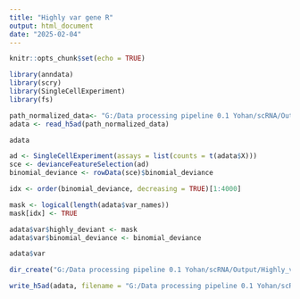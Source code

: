 ---
title: "Highly var gene R"
output: html_document
date: "2025-02-04"
---

```{r setup, include=FALSE}
knitr::opts_chunk$set(echo = TRUE)
```


```{r}
library(anndata)
library(scry)
library(SingleCellExperiment)
library(fs)

```


```{r}
path_normalized_data<- "G:/Data processing pipeline 0.1 Yohan/scRNA/Output/normalized_data/adata_normalizedlayers.h5ad"
adata <- read_h5ad(path_normalized_data)

```

```{r}
adata
```

```{r}
ad <- SingleCellExperiment(assays = list(counts = t(adata$X)))
sce <- devianceFeatureSelection(ad)
binomial_deviance <- rowData(sce)$binomial_deviance
```



```{r}

idx <- order(binomial_deviance, decreasing = TRUE)[1:4000]

mask <- logical(length(adata$var_names))
mask[idx] <- TRUE

adata$var$highly_deviant <- mask
adata$var$binomial_deviance <- binomial_deviance
```

```{r}
adata$var
```




```{r}
dir_create("G:/Data processing pipeline 0.1 Yohan/scRNA/Output/Highly_var", recurse = TRUE)

write_h5ad(adata, filename = "G:/Data processing pipeline 0.1 Yohan/scRNA/Output/Highly_var/adata_highly_var.h5ad")
```





















